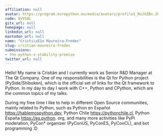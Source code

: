 ```yaml
---
affiliation: null
avatar: https://program.europython.eu/media/avatars/profile1_RoJXZBn.JPG
code: 8VVS8L
gitx_url: null
homepage: null
linkedin_url: null
mastodon_url: null
name: "Cristi\xE1n Maureira-Fredes"
slug: cristian-maureira-fredes
submissions:
- the-python-s-stability-promise
twitter_url: null
---
```


Hello! My name is Cristián and I currently work as Senior R&D Manager at The Qt Company. One of my responsibilities is the Qt for Python project (PySide/Shiboken), which is the official set of links for the Qt framework to Python.
In my day to day I work with C++, Python and CPython, which are the common topics of my talks.

During my free time I like to help in different Open Source communities, mainly related to Python, such as Python en Español https://hablemospython.dev, Python Chile https://pythonchile.cl, Python España https://es.python. org, and many more activities like PyPi moderation, PyCon* organizer (PyConUS, PyConES, PyConCL), and bot programming :D